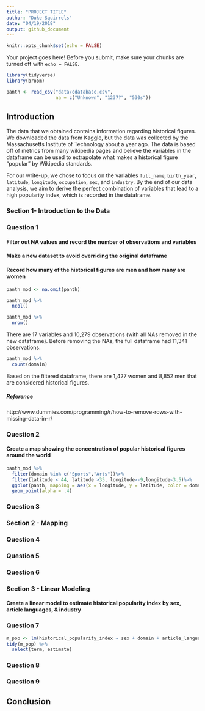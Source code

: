 ```yaml
---
title: "PROJECT TITLE"
author: "Duke Squirrels"
date: "04/19/2018"
output: github_document
---
```


```r
knitr::opts_chunk$set(echo = FALSE)
```

Your project goes here! Before you submit, make sure your chunks are turned off with `echo = FALSE`. 

```r
library(tidyverse)
library(broom)
```

```r
panth <- read_csv("data/cdatabase.csv",
                  na = c("Unknown", "1237?", "530s"))
```

## Introduction

The data that we obtained contains information regarding historical figures. We downloaded the data from Kaggle, but the data was collected by the Massachusetts Institute of Technology about a year ago. The data is based off of metrics from many wikipedia pages and believe the variables in the dataframe can be used to extrapolate what makes a historical figure "popular" by Wikipedia standards. 

For our write-up, we chose to focus on the variables `full_name`, `birth_year`, `latitude`, `longitude`, `occupation`, `sex`, and `industry`. By the end of our data analysis, we aim to derive the perfect combination of variables that lead to a high popularity index, which is recorded in the dataframe.

### Section 1- Introduction to the Data

### Question 1

#### Filter out NA values and record the number of observations and variables 
#### Make a new dataset to avoid overriding the original dataframe
#### Record how many of the historical figures are men and how many are women

```r
panth_mod <- na.omit(panth)

panth_mod %>%
  ncol()

panth_mod %>%
  nrow()
```

There are 17 variables and 10,279 observations (with all NAs removed in the new dataframe). Before removing the NAs, the full dataframe had 11,341 observations.

```r
panth_mod %>%
  count(domain)
```

Based on the filtered dataframe, there are 1,427 women and 8,852 men that are considered historical figures. 

##### Reference

http://www.dummies.com/programming/r/how-to-remove-rows-with-missing-data-in-r/

### Question 2

#### Create a map showing the concentration of popular historical figures around the world

```r
panth_mod %>%
  filter(domain %in% c("Sports","Arts"))%>%
  filter(latitude < 44, latitude >35, longitude>-9,longitude<3.5)%>%
  ggplot(panth, mapping = aes(x = longitude, y = latitude, color = domain)) +
  geom_point(alpha = .4)
```

### Question 3

### Section 2 - Mapping

### Question 4

### Question 5

### Question 6

### Section 3 - Linear Modeling

#### Create a linear model to estimate historical popularity index by sex, article languages, & industry

### Question 7

```r
m_pop <- lm(historical_popularity_index ~ sex + domain + article_languages, data = panth_mod)
tidy(m_pop) %>%
  select(term, estimate)
```


### Question 8

### Question 9

## Conclusion
